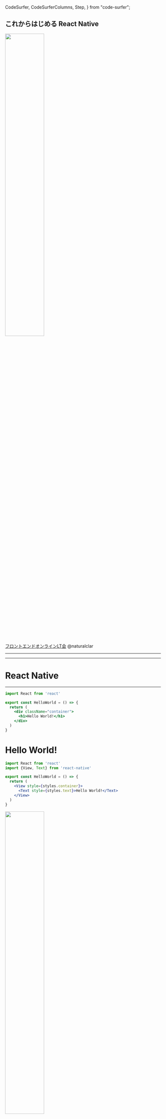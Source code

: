   CodeSurfer,
  CodeSurferColumns,
  Step,
} from "code-surfer";


<Head>
  <Meta
    title="starting-react-native-2020"
    description="Enter description here"
    publishedAt={"2020-04-24T14:46:16.704Z"}
    host="https://starting-react-native-2020.naturalclar.now.sh"
  />
</Head>


## これからはじめる React Native

<img src={ReactNative} width='50%'/>

[フロントエンドオンラインLT会](https://connpass.com/event/171666/)
@naturalclar

---

<Profile/>

---

# React Native

---

<CodeSurferColumns themes={[github,vsDark]}>

<Step>

```jsx
import React from 'react'

export const HelloWorld = () => {
  return (
    <div className="container">
      <h1>Hello World!</h1>
    </div>
  )
}

```

<div>
  <h1>Hello World!</h1>
</div>

</Step>

<Step>


```jsx
import React from 'react'
import {View, Text} from 'react-native'

export const HelloWorld = () => {
  return (
    <View style={styles.container}>
      <Text style={styles.text}>Hello World!</Text>
    </View>
  )
}

```

<img src={RNHelloWorld} width='50%'/>



</Step>

<Step>


```jsx
import React from 'react'
import {View, Text, StyleSheet} from 'react-native'

const styles = StyleSheet.create({
  container: {
    padding: 24,
    borderWidth: 1,
    borderColor: 'red'
  },
  text: {
    fontSize: 24,
    color: 'blue',
    fontWeight: 'bold'
  }
})

export const HelloWorld = () => {
  return (
    <View style={styles.container}>
      <Text style={styles.text}>Hello World!</Text>
    </View>
  )
}

```

<img src={RNHelloWorldStyled} width='50%'/>

</Step>

<Step>


```jsx 1:14
import React from 'react'

export const Button = () => {
  const handleClick = () => {
    console.log('hello world!')
  }
  return (
    <button onClick={handleClick}>
      <h1>Click Me!</h1>
    </button>
  )
}
```

<button>Click Me!</button>

</Step>

<Step>


```jsx 8:10
import React from 'react'

export const Button = () => {
  const handleClick = () => {
    console.log('hello world!')
  }
  return (
    <button onClick={handleClick}>
      <h1>Click Me!</h1>
    </button>
  )
}
```

<button>Click Me!</button>

</Step>

<Step>


```jsx
import React from 'react'
import {TouchableOpacity, Text} from 'react-native'

export const Button = () => {
  const handleClick = () => {
    console.log('hello world!')
  }
  return (
    <TouchableOpacity onPress={handleClick}>
      <Text>Click Me!</Text>
    </TouchableOpacity>
  )
}
```

<img src={RNButton} width='50%'/>

</Step>

<Step>


```jsx
import React from 'react'
import {TouchableOpacity, Text, StyleSheet} from 'react-native'

const styles = {
  container:{
    padding: 24,
    borderRadius: 10,
    backgroundColor: 'blue',
  },
  text: {
    color: 'white'
    fontSize: 24,
    fontWeight: 'bold'
  }
}

export const Button = () => {
  const handleClick = () => {
    console.log('hello world!')
  }
  return (
    <TouchableOpacity style={styles.container} onPress={handleClick}>
      <Text style={{styles.text}}>Click Me!</Text>
    </TouchableOpacity>
  )
}
```

<img src={RNButtonStyled} width='50%'/>

</Step>

</CodeSurferColumns>

---

THANK YOU